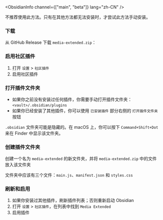 
<ObsidianInfo channel={["main", "beta"]} lang="zh-CN" />

<Callout type="warning">
  不推荐使用此方法。只有在其他方法都无法安装时，才尝试此方法手动安装。
</Callout>

<Steps>

### 下载

从 GitHub Release 下载 `media-extended.zip`： <ReleaseLink />

### 启用社区插件

1. 打开 `设置` > `社区插件`
2. 启用社区插件

### 打开插件文件夹

- 如果你之前没有安装过任何插件，你需要手动打开插件文件夹：`<vault>/.obsidian/plugins`
- 如果你已经安装了其他插件，你可以使用 `已安装插件` 部分右侧的 `打开插件文件夹` 按钮

<Callout>

`.obsidian` 文件夹可能是隐藏的。在 macOS 上，你可以按下 `Command+Shift+Dot` 来在 Finder 中显示该文件夹。

</Callout>

### 创建插件文件夹

创建一个名为 `media-extended` 的新文件夹，并将 `media-extended.zip` 中的文件放入该文件夹

文件夹中应该有三个文件：`main.js`、`manifest.json` 和 `styles.css`

### 刷新和启用

1. 如果你安装过其他插件，刷新插件列表；否则重新启动 Obsidian
2. 打开 `设置` > `社区插件`，在列表中找到 `Media Extended`
3. 启用插件

</Steps>